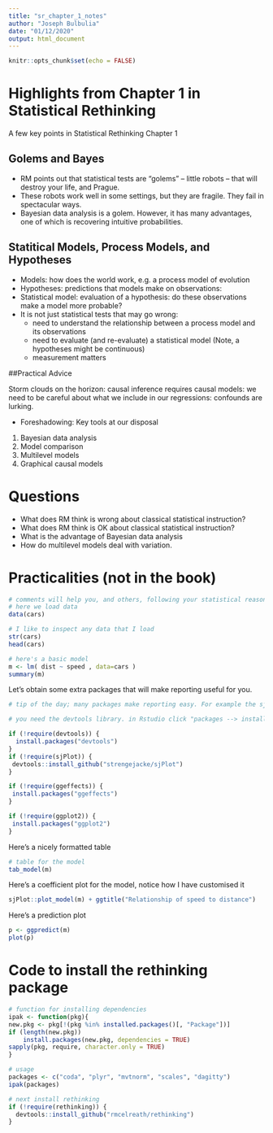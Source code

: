 ```yaml
---
title: "sr_chapter_1_notes"
author: "Joseph Bulbulia"
date: "01/12/2020"
output: html_document
---
```


```r
knitr::opts_chunk$set(echo = FALSE)
```

# Highlights from Chapter 1 in Statistical Rethinking

A few key points in Statistical Rethinking Chapter 1

## Golems and Bayes
* RM points out that statistical tests are "golems" -- little robots -- that will destroy your life, and Prague.
* These robots work well in some settings, but they are fragile. They fail in spectacular ways.
* Bayesian data analysis is a golem. However, it has many advantages, one of which is  recovering intuitive probabilities.

## Statitical Models, Process Models, and Hypotheses
  + Models: how does the world work, e.g. a process model of evolution
  + Hypotheses: predictions that models make on observations: 
  + Statistical model: evaluation of a hypothesis: do these observations make a model more probable?  
  * It is not just statistical tests that may go wrong: 
    + need to understand the relationship between a process model and its observations
    * need to evaluate (and re-evaluate) a statistical model (Note, a hypotheses might be continuous)
    * measurement matters 
  
##Practical Advice

Storm clouds on the horizon: causal inference requires causal models: we need to be careful about what we include in our regressions: confounds are lurking.

* Foreshadowing: Key tools at our disposal
 1. Bayesian data analysis
 2. Model comparison
 3. Multilevel models
 4. Graphical causal models


# Questions

* What does RM think is wrong about classical statistical instruction? 
* What does RM think is OK about classical statistical instruction? 
* What is the advantage of Bayesian data analysis
* How do multilevel models deal with variation. 


  
# Practicalities (not in the book)


```r
# comments will help you, and others, following your statistical reasoning
# here we load data
data(cars)

# I like to inspect any data that I load
str(cars)
head(cars)

# here's a basic model
m <- lm( dist ~ speed , data=cars )
summary(m)
```


Let's obtain some extra packages that will make reporting useful for you. 
```r
# tip of the day; many packages make reporting easy. For example the sjPlot package

# you need the devtools library. in Rstudio click "packages --> install --> devtools"

if (!require(devtools)) {
  install.packages("devtools")
}
if (!require(sjPlot)) {
 devtools::install_github("strengejacke/sjPlot")
}

if (!require(ggeffects)) {
 install.packages("ggeffects")
}

if (!require(ggplot2)) {
 install.packages("ggplot2")
}

```

Here's a nicely formatted table

```r
# table for the model
tab_model(m)
```

Here's a coefficient plot for the model, notice how I have customised it

```r
sjPlot::plot_model(m) + ggtitle("Relationship of speed to distance")
```


Here's a prediction plot

```r
p <- ggpredict(m)
plot(p) 
```


# Code to install the rethinking package


```r
# function for installing dependencies
ipak <- function(pkg){
new.pkg <- pkg[!(pkg %in% installed.packages()[, "Package"])]
if (length(new.pkg)) 
    install.packages(new.pkg, dependencies = TRUE)
sapply(pkg, require, character.only = TRUE)
}

# usage
packages <- c("coda", "plyr", "mvtnorm", "scales", "dagitty")
ipak(packages)

# next install rethinking
if (!require(rethinking)) {
  devtools::install_github("rmcelreath/rethinking")
}

```










